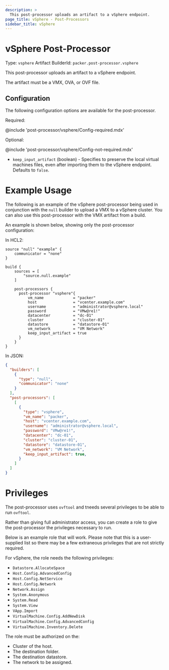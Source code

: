 ```yaml
---
description: >
  This post-processor uploads an artifact to a vSphere endpoint.
page_title: vSphere - Post-Processors
sidebar_title: vSphere
---
```


# vSphere Post-Processor

Type: `vsphere`
Artifact BuilderId: `packer.post-processor.vsphere`

This post-processor uploads an artifact to a vSphere endpoint.

The artifact must be a VMX, OVA, or OVF file.

## Configuration

The following configuration options are available for the post-processor.

Required:

@include 'post-processor/vsphere/Config-required.mdx'

Optional:

@include 'post-processor/vsphere/Config-not-required.mdx'

- `keep_input_artifact` (boolean) - Specifies to preserve the local virtual machines files, even
  after importing them to the vSphere endpoint. Defaults to `false`.

# Example Usage

The following is an example of the vSphere post-processor being used in conjunction with the `null`
builder to upload a VMX to a vSphere cluster. You can also use this post-processor with the VMX
artifact from a build.

An example is shown below, showing only the post-processor configuration:

In HCL2:

```hcl
source "null" "example" {
    communicator = "none"
}

build {
    sources = [
        "source.null.example"
    ]

    post-processors {
      post-processor "vsphere"{
          vm_name             = "packer"
          host                = "vcenter.example.com"
          username            = "administrator@vsphere.local"
          password            = "VMw@re1!"
          datacenter          = "dc-01"
          cluster             = "cluster-01"
          datastore           = "datastore-01"
          vm_network          = "VM Network"
          keep_input_artifact = true
      }
    }
}
```

In JSON:

```json
{
  "builders": [
    {
      "type": "null",
      "communicator": "none"
    }
  ],
  "post-processors": [
    [
      {
        "type": "vsphere",
        "vm_name": "packer",
        "host": "vcenter.example.com",
        "username": "administrator@vsphere.local",
        "password": "VMw@re1!",
        "datacenter": "dc-01",
        "cluster": "cluster-01",
        "datastore": "datastore-01",
        "vm_network": "VM Network",
        "keep_input_artifact": true,
      }
    ]
  ]
}
```

# Privileges

The post-processor uses `ovftool` and tneeds several privileges to be able to run `ovftool`.

Rather than giving full administrator access, you can create a role to give the post-processor the
privileges necessary to run.

Below is an example role that will work. Please note that this is a user-supplied list so there may
be a few extraneous privileges that are not strictly required.

For vSphere, the role needs the following privileges:

- `Datastore.AllocateSpace`
- `Host.Config.AdvancedConfig`
- `Host.Config.NetService`
- `Host.Config.Network`
- `Network.Assign`
- `System.Anonymous`
- `System.Read`
- `System.View`
- `VApp.Import`
- `VirtualMachine.Config.AddNewDisk`
- `VirtualMachine.Config.AdvancedConfig`
- `VirtualMachine.Inventory.Delete`

The role must be authorized on the:

- Cluster of the host.
- The destination folder.
- The destination datastore.
- The network to be assigned.
